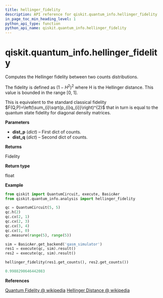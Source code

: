 ```yaml
---
title: hellinger_fidelity
description: API reference for qiskit.quantum_info.hellinger_fidelity
in_page_toc_min_heading_level: 1
python_api_type: function
python_api_name: qiskit.quantum_info.hellinger_fidelity
---
```


<span id="qiskit-quantum-info-hellinger-fidelity" />

# qiskit.quantum\_info.hellinger\_fidelity

<Function id="qiskit.quantum_info.hellinger_fidelity" isDedicatedPage={true} github="https://github.com/qiskit/qiskit/tree/stable/0.17/qiskit/quantum_info/analysis/distance.py" signature="hellinger_fidelity(dist_p, dist_q)">
  Computes the Hellinger fidelity between two counts distributions.

  The fidelity is defined as $\left(1-H^{2}\right)^{2}$ where H is the Hellinger distance. This value is bounded in the range \[0, 1].

  This is equivalent to the standard classical fidelity $F(Q,P)=\left(\sum_{i}\sqrt{p_{i}q_{i}}\right)^{2}$ that in turn is equal to the quantum state fidelity for diagonal density matrices.

  **Parameters**

  *   **dist\_p** (*dict*) – First dict of counts.
  *   **dist\_q** (*dict*) – Second dict of counts.

  **Returns**

  Fidelity

  **Return type**

  float

  **Example**

  ```python
  from qiskit import QuantumCircuit, execute, BasicAer
  from qiskit.quantum_info.analysis import hellinger_fidelity

  qc = QuantumCircuit(5, 5)
  qc.h(2)
  qc.cx(2, 1)
  qc.cx(2, 3)
  qc.cx(3, 4)
  qc.cx(1, 0)
  qc.measure(range(5), range(5))

  sim = BasicAer.get_backend('qasm_simulator')
  res1 = execute(qc, sim).result()
  res2 = execute(qc, sim).result()

  hellinger_fidelity(res1.get_counts(), res2.get_counts())
  ```

  ```python
  0.9988290646442083
  ```

  **References**

  [Quantum Fidelity @ wikipedia](https://en.wikipedia.org/wiki/Fidelity_of_quantum_states) [Hellinger Distance @ wikipedia](https://en.wikipedia.org/wiki/Hellinger_distance)
</Function>

